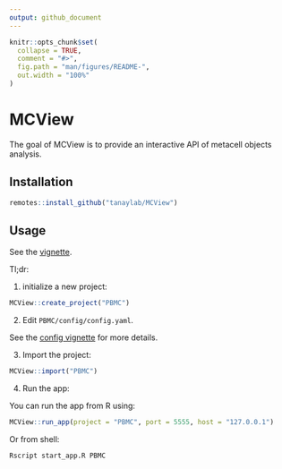 ```yaml
---
output: github_document
---
```


<!-- README.md is generated from README.Rmd. Please edit that file -->

```r
knitr::opts_chunk$set(
  collapse = TRUE,
  comment = "#>",
  fig.path = "man/figures/README-",
  out.width = "100%"
)
```

# MCView

<!-- badges: start -->
<!-- badges: end -->

The goal of MCView is to provide an interactive API of metacell objects analysis. 

## Installation

```r
remotes::install_github("tanaylab/MCView")
```

## Usage

See the [vignette](https://tanaylab.github.io/MCView/articles/getting-started.html). 

Tl;dr:

1. initialize a new project: 

```r
MCView::create_project("PBMC")
```

2. Edit `PBMC/config/config.yaml`. 

See the [config vignette](https://tanaylab.github.io/MCView/articles/config.html) for more details. 

3. Import the project:

```r
MCView::import("PBMC")
```

4. Run the app:

You can run the app from R using: 

```r
MCView::run_app(project = "PBMC", port = 5555, host = "127.0.0.1")
```

Or from shell: 

```bash
Rscript start_app.R PBMC
```

